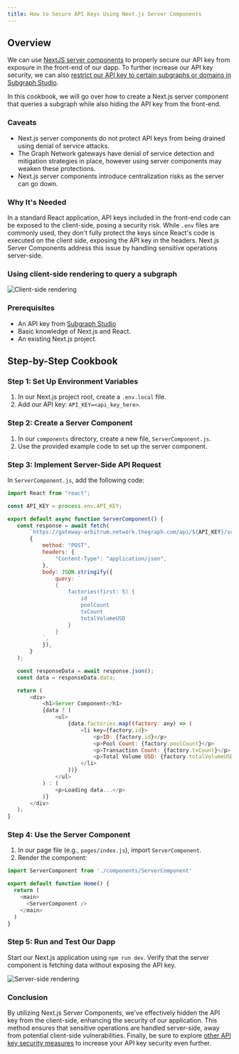 ```yaml
---
title: How to Secure API Keys Using Next.js Server Components
---
```


## Overview

We can use [NextJS server components](https://nextjs.org/docs/app/building-your-application/rendering/server-components) to properly secure our API key from exposure in the front-end of our dapp. To further increase our API key security, we can also [restrict our API key to certain subgraphs or domains in Subgraph Studio](/cookbook/upgrading-a-subgraph/#securing-your-api-key).

In this cookbook, we will go over how to create a Next.js server component that queries a subgraph while also hiding the API key from the front-end.

### Caveats

- Next.js server components do not protect API keys from being drained using denial of service attacks.
- The Graph Network gateways have denial of service detection and mitigation strategies in place, however using server components may weaken these protections.
- Next.js server components introduce centralization risks as the server can go down.

### Why It's Needed

In a standard React application, API keys included in the front-end code can be exposed to the client-side, posing a security risk. While `.env` files are commonly used, they don't fully protect the keys since React's code is executed on the client side, exposing the API key in the headers. Next.js Server Components address this issue by handling sensitive operations server-side.

### Using client-side rendering to query a subgraph

![Client-side rendering](/img/api-key-client-side-rendering.png)

### Prerequisites

- An API key from [Subgraph Studio](https://thegraph.com/studio)
- Basic knowledge of Next.js and React.
- An existing Next.js project.

## Step-by-Step Cookbook

### Step 1: Set Up Environment Variables

1. In our Next.js project root, create a `.env.local` file.
2. Add our API key: `API_KEY=<api_key_here>`.

### Step 2: Create a Server Component

1. In our `components` directory, create a new file, `ServerComponent.js`.
2. Use the provided example code to set up the server component.

### Step 3: Implement Server-Side API Request

In `ServerComponent.js`, add the following code:

```javascript
import React from "react";

const API_KEY = process.env.API_KEY;

export default async function ServerComponent() {
   const response = await fetch(
       `https://gateway-arbitrum.network.thegraph.com/api/${API_KEY}/subgraphs/id/HUZDsRpEVP2AvzDCyzDHtdc64dyDxx8FQjzsmqSg4H3B`,
       {
           method: "POST",
           headers: {
               "Content-Type": "application/json",
           },
           body: JSON.stringify({
               query: `
               {
                   factories(first: 5) {
                       id
                       poolCount
                       txCount
                       totalVolumeUSD
                   }
               }
           `,
           }),
       }
   );

   const responseData = await response.json();
   const data = responseData.data;

   return (
       <div>
           <h1>Server Component</h1>
           {data ? (
               <ul>
                   {data.factories.map((factory: any) => (
                       <li key={factory.id}>
                           <p>ID: {factory.id}</p>
                           <p>Pool Count: {factory.poolCount}</p>
                           <p>Transaction Count: {factory.txCount}</p>
                           <p>Total Volume USD: {factory.totalVolumeUSD}</p>
                       </li>
                   ))}
               </ul>
           ) : (
               <p>Loading data...</p>
           )}
       </div>
   );
}
```

### Step 4: Use the Server Component

1. In our page file (e.g., `pages/index.js`), import `ServerComponent`.
2. Render the component:

```javascript
import ServerComponent from './components/ServerComponent'

export default function Home() {
  return (
    <main>
      <ServerComponent />
    </main>
  )
}
```

### Step 5: Run and Test Our Dapp

Start our Next.js application using `npm run dev`. Verify that the server component is fetching data without exposing the API key.

![Server-side rendering](/img/api-key-server-side-rendering.png)

### Conclusion

By utilizing Next.js Server Components, we've effectively hidden the API key from the client-side, enhancing the security of our application. This method ensures that sensitive operations are handled server-side, away from potential client-side vulnerabilities. Finally, be sure to explore [other API key security measures](/cookbook/upgrading-a-subgraph/#securing-your-api-key) to increase your API key security even further.
